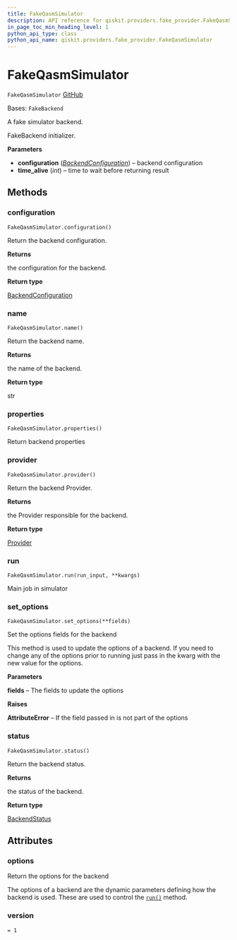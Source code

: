 ```yaml
---
title: FakeQasmSimulator
description: API reference for qiskit.providers.fake_provider.FakeQasmSimulator
in_page_toc_min_heading_level: 1
python_api_type: class
python_api_name: qiskit.providers.fake_provider.FakeQasmSimulator
---
```


# FakeQasmSimulator

<span id="qiskit.providers.fake_provider.FakeQasmSimulator" />

`FakeQasmSimulator` [GitHub](https://github.com/qiskit/qiskit/tree/stable/0.24/qiskit/providers/fake_provider/fake_qasm_simulator.py "view source code")

Bases: `FakeBackend`

A fake simulator backend.

FakeBackend initializer.

**Parameters**

*   **configuration** ([*BackendConfiguration*](qiskit.providers.models.BackendConfiguration "qiskit.providers.models.BackendConfiguration")) – backend configuration
*   **time\_alive** (*int*) – time to wait before returning result

## Methods

<span id="qiskit-providers-fake-provider-fakeqasmsimulator-configuration" />

### configuration

<span id="qiskit.providers.fake_provider.FakeQasmSimulator.configuration" />

`FakeQasmSimulator.configuration()`

Return the backend configuration.

**Returns**

the configuration for the backend.

**Return type**

[BackendConfiguration](qiskit.providers.models.BackendConfiguration "qiskit.providers.models.BackendConfiguration")

<span id="qiskit-providers-fake-provider-fakeqasmsimulator-name" />

### name

<span id="qiskit.providers.fake_provider.FakeQasmSimulator.name" />

`FakeQasmSimulator.name()`

Return the backend name.

**Returns**

the name of the backend.

**Return type**

str

<span id="qiskit-providers-fake-provider-fakeqasmsimulator-properties" />

### properties

<span id="qiskit.providers.fake_provider.FakeQasmSimulator.properties" />

`FakeQasmSimulator.properties()`

Return backend properties

<span id="qiskit-providers-fake-provider-fakeqasmsimulator-provider" />

### provider

<span id="qiskit.providers.fake_provider.FakeQasmSimulator.provider" />

`FakeQasmSimulator.provider()`

Return the backend Provider.

**Returns**

the Provider responsible for the backend.

**Return type**

[Provider](qiskit.providers.Provider "qiskit.providers.Provider")

<span id="qiskit-providers-fake-provider-fakeqasmsimulator-run" />

### run

<span id="qiskit.providers.fake_provider.FakeQasmSimulator.run" />

`FakeQasmSimulator.run(run_input, **kwargs)`

Main job in simulator

<span id="qiskit-providers-fake-provider-fakeqasmsimulator-set-options" />

### set\_options

<span id="qiskit.providers.fake_provider.FakeQasmSimulator.set_options" />

`FakeQasmSimulator.set_options(**fields)`

Set the options fields for the backend

This method is used to update the options of a backend. If you need to change any of the options prior to running just pass in the kwarg with the new value for the options.

**Parameters**

**fields** – The fields to update the options

**Raises**

**AttributeError** – If the field passed in is not part of the options

<span id="qiskit-providers-fake-provider-fakeqasmsimulator-status" />

### status

<span id="qiskit.providers.fake_provider.FakeQasmSimulator.status" />

`FakeQasmSimulator.status()`

Return the backend status.

**Returns**

the status of the backend.

**Return type**

[BackendStatus](qiskit.providers.models.BackendStatus "qiskit.providers.models.BackendStatus")

## Attributes

<span id="qiskit.providers.fake_provider.FakeQasmSimulator.options" />

### options

Return the options for the backend

The options of a backend are the dynamic parameters defining how the backend is used. These are used to control the [`run()`](qiskit.providers.fake_provider.FakeQasmSimulator#run "qiskit.providers.fake_provider.FakeQasmSimulator.run") method.

<span id="qiskit.providers.fake_provider.FakeQasmSimulator.version" />

### version

`= 1`

